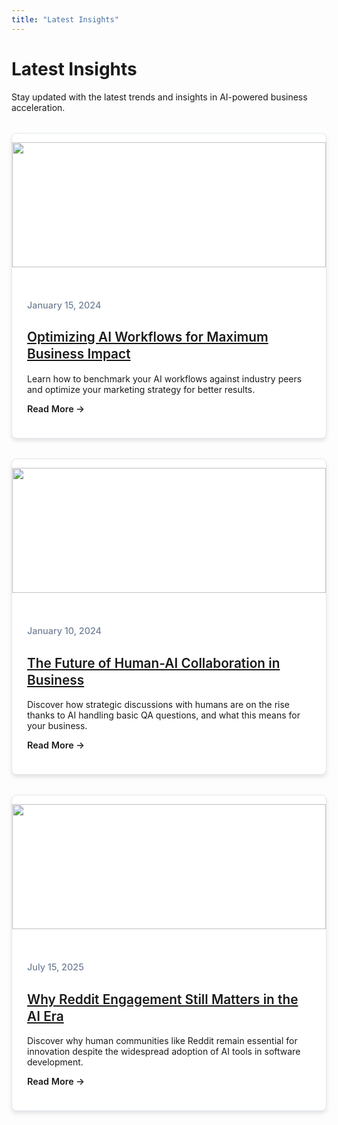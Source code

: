 ```yaml
---
title: "Latest Insights"
---
```


# Latest Insights

Stay updated with the latest trends and insights in AI-powered business acceleration.

::: {.blog-grid}
::: {.blog-post-card}
![](../images/office.jpg){.blog-post-image}

::: {.blog-post-content}
::: {.blog-post-date}
January 15, 2024
:::

## [Optimizing AI Workflows for Maximum Business Impact](ai-workflow-optimization.qmd){.blog-post-title}

Learn how to benchmark your AI workflows against industry peers and optimize your marketing strategy for better results.

[Read More →](ai-workflow-optimization.qmd){.blog-post-link}
:::
:::

::: {.blog-post-card}
![](../images/meeting.jpg){.blog-post-image}

::: {.blog-post-content}
::: {.blog-post-date}
January 10, 2024
:::

## [The Future of Human-AI Collaboration in Business](human-ai-collaboration.qmd){.blog-post-title}

Discover how strategic discussions with humans are on the rise thanks to AI handling basic QA questions, and what this means for your business.

[Read More →](human-ai-collaboration.qmd){.blog-post-link}
:::
:::

::: {.blog-post-card}
![](../images/keyboard-laptop.jpg){.blog-post-image}

::: {.blog-post-content}
::: {.blog-post-date}
July 15, 2025
:::

## [Why Reddit Engagement Still Matters in the AI Era](why-reddit-engagement-still-matters-in-the-ai-era.html){.blog-post-title}

Discover why human communities like Reddit remain essential for innovation despite the widespread adoption of AI tools in software development.

[Read More →](why-reddit-engagement-still-matters-in-the-ai-era.html){.blog-post-link}
:::
:::
:::

<style>
.blog-grid {
  display: grid;
  grid-template-columns: repeat(auto-fit, minmax(350px, 1fr));
  gap: 2rem;
  margin-top: 2rem;
}

.blog-post-card {
  background: white;
  border-radius: 8px;
  box-shadow: 0 4px 6px rgba(0,0,0,0.1);
  overflow: hidden;
  transition: transform 0.3s ease, box-shadow 0.3s ease;
  border: 1px solid #e2e8f0;
}

.blog-post-card:hover {
  transform: translateY(-5px);
  box-shadow: 0 10px 25px rgba(0,0,0,0.15);
}

.blog-post-image {
  width: 100%;
  height: 200px;
  object-fit: cover;
}

.blog-post-content {
  padding: 1.5rem;
}

.blog-post-date {
  color: #718096;
  font-size: 0.9rem;
  font-weight: 500;
  margin-bottom: 0.5rem;
}

.blog-post-title {
  color: var(--primary-blue);
  font-size: 1.3rem;
  font-weight: 600;
  margin-bottom: 1rem;
  line-height: 1.3;
}

.blog-post-excerpt {
  color: #4a5568;
  line-height: 1.6;
  margin-bottom: 1rem;
}

.blog-post-link {
  color: var(--secondary-blue);
  text-decoration: none;
  font-weight: 600;
  font-size: 0.9rem;
  transition: color 0.3s ease;
}

.blog-post-link:hover {
  color: var(--accent-blue);
  text-decoration: none;
}
</style> 